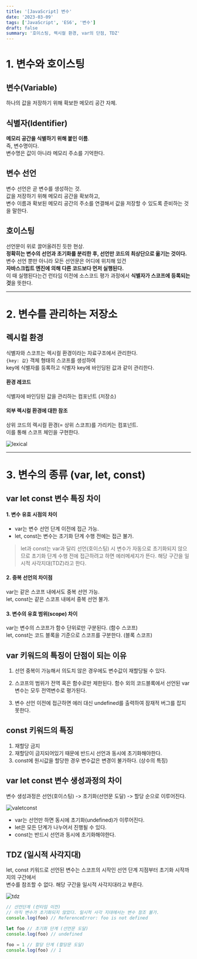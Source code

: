 ```yaml
---
title: '[JavaScript] 변수'
date: '2023-03-09'
tags: ['JavaScript', 'ES6', '변수']
draft: false
summary: '호이스팅, 렉시컬 환경, var의 단점, TDZ'
---
```


# 1. 변수와 호이스팅

## 변수(Variable)

하나의 값을 저장하기 위해 확보한 메모리 공간 자체.

## 식별자(Identifier)

**메모리 공간을 식별하기 위해 붙인 이름**.  
즉, 변수명이다.  
변수명은 값이 아니라 메모리 주소를 기억한다.

## 변수 선언

변수 선언은 곧 변수를 생성하는 것.  
값을 저장하기 위해 메모리 공간을 확보하고,  
변수 이름과 확보된 메모리 공간의 주소를 연결해서 값을 저장할 수 있도록 준비하는 것을 말한다.

## 호이스팅

선언문이 위로 끌어올려진 듯한 현상.  
**정확히는 변수의 선언과 초기화를 분리한 후, 선언만 코드의 최상단으로 옮기는 것이다.**  
변수 선언 뿐만 아니라 모든 선언문은 어디에 위치해 있건  
**자바스크립트 엔진에 의해 다른 코드보다 먼저 실행된다.**  
이 때 실행된다는건 런타임 이전에 소스코드 평가 과정에서 **식별자가 스코프에 등록되는 것**을 뜻한다.

---

# 2. 변수를 관리하는 저장소

## 렉시컬 환경

식별자와 스코프는 렉시컬 환경이라는 자료구조에서 관리한다.  
`{key: 값}` 객체 형태의 스코프를 생성하여  
key에 식별자를 등록하고 식별자 key에 바인딩된 값과 같이 관리한다.

#### 환경 레코드

식별자에 바인딩된 값을 관리하는 컴포넌트 (저장소)

#### 외부 렉시컬 환경에 대한 참조

상위 코드의 렉시컬 환경(= 상위 스코프)를 가리키는 컴포넌트.  
이를 통해 스코프 체인을 구현한다.

![lexical](https://user-images.githubusercontent.com/87015026/223717794-05b8d6ad-297f-4ca0-b7c7-463be63980c0.png)

---

# 3. 변수의 종류 (var, let, const)

## var let const 변수 특징 차이

#### 1. 변수 유효 시점의 차이

- var는 변수 선언 단계 이전에 접근 가능.
- let, const는 변수는 초기화 단계 수행 전에는 접근 불가.

> let과 const는 var과 달리 선언(호이스팅) 시 변수가 자동으로 초기화되지 않으므로 초기화 단계 수행 전에 접근하려고 하면 에러메세지가 뜬다. 해당 구간을 일시적 사각지대(TDZ)라고 한다.

#### 2. 중복 선언의 차이점

var는 같은 스코프 내에서도 중복 선언 가능.  
let, const는 같은 스코프 내에서 중복 선언 불가.

#### 3. 변수의 유효 범위(scope) 차이

var는 변수의 스코프가 함수 단위로만 구분된다. (함수 스코프)  
let, const는 코드 블록을 기준으로 스코프를 구분한다. (블록 스코프)

## var 키워드의 특징이 단점이 되는 이유

1. 선언 중복이 가능해서 의도치 않은 경우에도 변수값이 재할당될 수 있다.

2. 스코프의 범위가 전역 혹은 함수로만 제한된다. 함수 외의 코드블록에서 선언된 var 변수는 모두 전역변수로 평가된다.

3. 변수 선언 이전에 접근하면 에러 대신 undefined를 출력하여 잠재적 버그를 잡지 못한다.

## const 키워드의 특징

1. 재할당 금지
2. 재할당이 금지되어있기 때문에 반드시 선언과 동시에 초기화해야한다.
3. const에 원시값을 할당한 경우 변수값은 변경이 불가하다. (상수의 특징)

## var let const 변수 생성과정의 차이

변수 생성과정은 선언(호이스팅) -> 초기화(선언문 도달) -> 할당 순으로 이루어진다.

![valetconst](https://user-images.githubusercontent.com/87015026/223756856-2cd7470a-a3fd-4749-bec7-cb7405500efb.png)

- var는 선언만 하면 동시에 초기화(undefined)가 이루어진다.
- let은 모든 단계가 나누어서 진행될 수 있다.
- const는 반드시 선언과 동시에 초기화해야한다.

## TDZ (일시적 사각지대)

let, const 키워드로 선언된 변수는 스코프의 시작인 선언 단계 지점부터 초기화 시작까지의 구간에서  
변수를 참조할 수 없다. 해당 구간을 일시적 사각지대라고 부른다.

![tdz](https://user-images.githubusercontent.com/87015026/223740386-a7126096-9781-42bb-a93a-784c4df0e994.png)

```javascript
// 선언단계 (런타임 이전)
// 아직 변수가 초기화되지 않았다. 일시적 사각 지대에서는 변수 참조 불가.
console.log(foo) // ReferenceError: foo is not defined

let foo // 초기화 단계 (선언문 도달)
console.log(foo) // undefined

foo = 1 // 할당 단계 (할당문 도달)
console.log(foo) // 1
```
